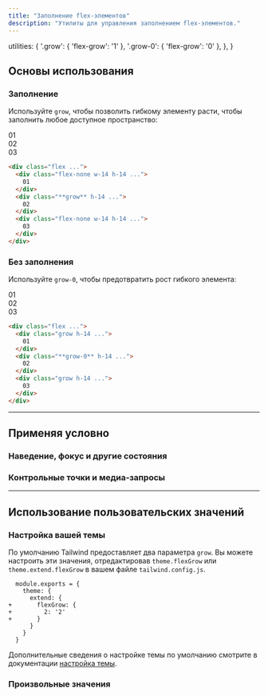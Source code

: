 ```yaml
---
title: "Заполнение flex-элементов"
description: "Утилиты для управления заполнением flex-элементов."
---
```



  utilities: {
    '.grow': { 'flex-grow': '1' },
    '.grow-0': { 'flex-grow': '0' },
  },
}

## Основы использования

### Заполнение

Используйте `grow`, чтобы позволить гибкому элементу расти, чтобы заполнить любое доступное пространство:

<Example resizable>
  <div class="flex gap-4 text-white text-sm font-bold font-mono leading-6 bg-stripes-indigo rounded-lg">
    <div class="w-14 h-14 flex-none rounded-lg flex items-center justify-center bg-indigo-300 dark:bg-indigo-800 dark:text-indigo-400">
      01
    </div>
    <div class="p-4 grow rounded-lg flex items-center justify-center bg-indigo-500 shadow-lg">
      02
    </div>
    <div class="p-4 w-14 h-14 flex-none rounded-lg flex items-center justify-center bg-indigo-300 dark:bg-indigo-800 dark:text-indigo-400">
      03
    </div>
  </div>
</Example>

```html
<div class="flex ...">
  <div class="flex-none w-14 h-14 ...">
    01
  </div>
  <div class="**grow** h-14 ...">
    02
  </div>
  <div class="flex-none w-14 h-14 ...">
    03
  </div>
</div>
```

### Без заполнения

Используйте `grow-0`, чтобы предотвратить рост гибкого элемента:

<Example resizable>
  <div class="flex gap-4 text-white text-sm font-bold font-mono leading-6 bg-stripes-pink rounded-lg">
    <div class="p-4 grow rounded-lg flex items-center justify-center bg-pink-300 dark:bg-pink-800 dark:text-pink-400">
      01
    </div>
    <div class="shrink-0 w-14 h-14 grow-0 rounded-lg flex items-center justify-center bg-pink-500 shadow-lg">
      02
    </div>
    <div class="p-4 grow rounded-lg hidden md:flex items-center justify-center bg-pink-300 dark:bg-pink-800 dark:text-pink-400">
      03
    </div>
  </div>
</Example>

```html
<div class="flex ...">
  <div class="grow h-14 ...">
    01
  </div>
  <div class="**grow-0** h-14 ...">
    02
  </div>
  <div class="grow h-14 ...">
    03
  </div>
</div>
```

---

## <Heading ignore>Применяя условно</Heading>

### <Heading ignore>Наведение, фокус и другие состояния</Heading>

<HoverFocusAndOtherStates defaultClass="grow" featuredClass="grow-0" />

### <Heading ignore>Контрольные точки и медиа-запросы</Heading>

<BreakpointsAndMediaQueries defaultClass="grow" featuredClass="grow-0" />

---

## Использование пользовательских значений

### Настройка вашей темы

По умолчанию Tailwind предоставляет два параметра `grow`. Вы можете настроить эти значения, отредактировав `theme.flexGrow` или `theme.extend.flexGrow` в вашем файле `tailwind.config.js`.

```diff-js tailwind.config.js
  module.exports = {
    theme: {
      extend: {
+       flexGrow: {
+         2: '2'
+       }
      }
    }
  }
```

Дополнительные сведения о настройке темы по умолчанию смотрите в документации [настройка темы](/docs/theme#customizing-the-default-theme).

### Произвольные значения

<ArbitraryValues property="flex-grow" featuredClass="grow-[2]" />

